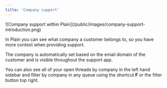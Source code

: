 ```yaml
---
title: 'Company support'
---
```


<Frame>![Company support within Plain](/public/images/company-support-introduction.png)</Frame>

In Plain you can see what company a customer belongs to, so you have more context when providing support.

The company is automatically set based on the email domain of the customer and is visible throughout the support app.

You can also see all of your open threads by company in the left hand sidebar and filter by company in any queue using the shortcut **F** or the filter button top right.
